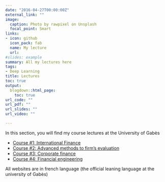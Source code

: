 ```yaml
---
date: "2016-04-27T00:00:00Z"
external_link: ""
image:
  caption: Photo by rawpixel on Unsplash
  focal_point: Smart
links:
- icon: github
  icon_pack: fab
  name: My lecture
  url: 
#slides: example
summary: All my lectures here
tags:
- Deep Learning
title: Lectures
toc: true
output:
  blogdown::html_page:
    toc: true
url_code: ""
url_pdf: ""
url_slides: ""
url_video: ""

---
```

In this section, you will find my course lectures at the University of Gabès 


- [Course #1: International Finance ](https://foha2001.github.io/financeinternationale-website/)
- [Course #2: Advanced methods to firm's evaluation ](https://foha2001.github.io/MAEE/)
- [Course #3: Corporate finance ](https://foha2001.github.io/finance-d-entreprise/)
- [Course #4: Financial engineering](https://foha2001.github.io/IF/)

All websites are in french language (the official leaning language at the university of Gabès)








